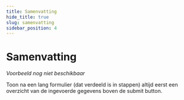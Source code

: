 ```yaml
---
title: Samenvatting
hide_title: true
slug: samenvatting
sidebar_position: 4
---
```



# Samenvatting

<Alert kind="warning" content="Let op: dit patroon is nog in ontwikkeling." />

<ComponentExample>
  <em>Voorbeeld nog niet beschikbaar</em>
</ComponentExample>

<p>
  Toon na een lang formulier (dat verdeeld is in stappen) altijd eerst een overzicht van de ingevoerde gegevens boven de
  submit button.
</p>
